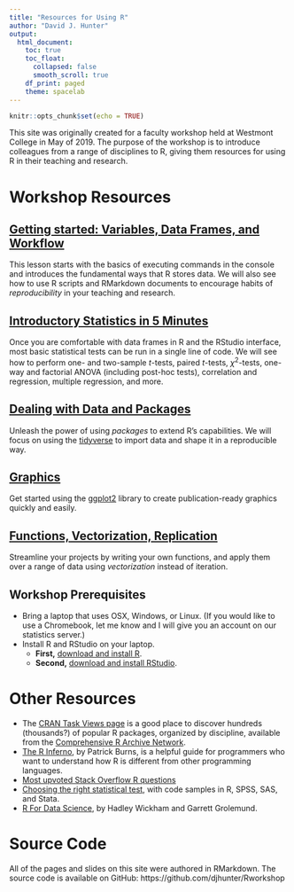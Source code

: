 ```yaml
---
title: "Resources for Using R"
author: "David J. Hunter"
output:
  html_document:
    toc: true
    toc_float:
      collapsed: false
      smooth_scroll: true
    df_print: paged
    theme: spacelab
---
```


```r
knitr::opts_chunk$set(echo = TRUE)
```

This site was originally created for a faculty workshop held at Westmont College in May of 2019. The purpose of the workshop is to introduce colleagues from a range of disciplines to R, giving them resources for using R in their teaching and research.

# Workshop Resources 

## [Getting started: Variables, Data Frames, and Workflow](slides/getting_started.html) 

This lesson starts with the basics of executing commands in the console and introduces the fundamental ways that R stores data. We will also see how to use R scripts and RMarkdown documents to encourage habits of *reproducibility* in your teaching and research. 

## [Introductory Statistics in 5 Minutes](slides/intro_stats.html) 

Once you are comfortable with data frames in R and the RStudio interface, most basic statistical tests can be run in a single line of code. We will see how to perform one- and two-sample $t$-tests, paired $t$-tests, $\chi^2$-tests, one-way and factorial ANOVA (including post-hoc tests), correlation and regression, multiple regression, and more. 

## [Dealing with Data and Packages](slides/data_pack.html) 

Unleash the power of using *packages* to extend R's capabilities. We will focus on using the [tidyverse](https://www.tidyverse.org/) to import data and shape it in a reproducible way.

## [Graphics](slides/graphics.html) 

Get started using the [ggplot2](https://ggplot2.tidyverse.org/) library to create publication-ready graphics quickly and easily.

## [Functions, Vectorization, Replication](slides/functions.html)

Streamline your projects by writing your own functions, and apply them over a range of data using *vectorization* instead of iteration.

## Workshop Prerequisites

* Bring a laptop that uses OSX, Windows, or Linux. (If you would like to use a Chromebook, let me know and I will give you an account on our statistics server.)
* Install R and RStudio on your laptop.
    + **First,** [download and install R](https://cran.rstudio.com/).
    + **Second,** [download and install RStudio](https://www.rstudio.com/products/rstudio/download/).
    
# Other Resources

* The [CRAN Task Views page](https://cran.rstudio.com/web/views/) is a good place to discover hundreds (thousands?) of popular R packages, organized by discipline, available from the [Comprehensive R Archive Network](https://cran.rstudio.com/).
* [The R Inferno](https://www.burns-stat.com/pages/Tutor/R_inferno.pdf), by Patrick Burns, is a helpful guide for programmers who want to understand how R is different from other programming languages.
* [Most upvoted Stack Overflow R questions](https://stackoverflow.com/questions/tagged/r)
* [Choosing the right statistical test](https://stats.idre.ucla.edu/other/mult-pkg/whatstat/), with code samples in R, SPSS, SAS, and Stata. 
* [R For Data Science](https://r4ds.had.co.nz/), by Hadley Wickham and Garrett Grolemund.

# Source Code

All of the pages and slides on this site were authored in RMarkdown. The source code is available on GitHub: https://github.com/djhunter/Rworkshop

